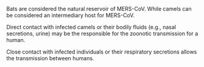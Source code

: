 Bats are considered the natural reservoir of MERS-CoV. While camels can be considered an intermediary host for MERS-CoV.

Direct contact with infected camels or their bodily fluids (e.g., nasal secretions, urine) may be the responsible for the zoonotic transmission for a human.

Close contact with infected individuals or their respiratory secretions allows the transmission between humans.
